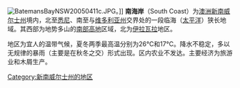 {{unreferenced|time=2010-04-05T08:01:22+00:00}}
[[File:BatemansBayNSW20050411c.JPG|thumb]]。]]
'''南海岸'''（South Coast）为[[澳洲|澳洲]][[新南威尔士州|新南威尔士州]]境内，北至[[悉尼|悉尼]]、南至与[[维多利亚州|维多利亚州]]交界处的一段临海（[[太平洋|太平洋]]）狭长地域。其西部为地势多山的[[南部高地|南部高地]]区域，北为[[伊拉瓦拉|伊拉瓦拉]]地区。

地区为宜人的温带气候，夏冬两季最高温分别为26°C和17°C。降水不稳定，多以无规律的暴雨（主要是在秋冬之交）形式出现。区内农业不发达。主要经济为旅游业和木屑生产。

[[Category:新南威尔士州的地区|Category:新南威尔士州的地区]]